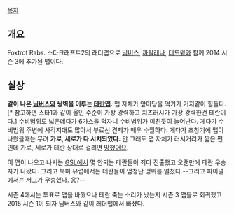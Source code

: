 [[목차]]

== 개요 ==

Foxtrot Rabs. 스타크래프트2의 래더맵으로 [[님버스]], [[까탈레나]], [[데드윙]]과 함께 2014 시즌 3에 추가된 맵이다.

== 실상 ==

'''같이 나온 [[님버스]]와 쌍벽을 이루는 [[테란맵]].''' 맵 자체가 앞마당을 먹기가 거지같이 힘들다.[* 참고하면 스타1과 같이 올인 수준이 가장 강력하고 치즈러시가 가장 강력한건 테란이다.] 수비범위도 넓은데다가 6가스을 먹자니 수비범위가 미친듯이 늘어난다. 게다가 수비범위 주변에 사각지대도 많아서 부료선 견제가 매우 수월하다. 게다가 초창기에 맵이 나왔을때는 무려 '''가로, 세로가 다 서치되었다.''' 안 그래도 맵 자체가 러시거리가 짧은 편인데 가로, 세로가 테란 상대로 걸리면 [[망했어요]].

이 맵이 나오고 나서는 [[GSL]]에서 몇 안되는 테란들이 죄다 진출했고 오랜만에 테란 우승자가 나왔다. 그리고 북미 유럽에서는 테란들이 엄청난 맹위를 떨쳤다.--그리고 파이널에서는 저그가 우승했다. 응?--

시즌 4에서는 투표로 맵을 바꿨으나 테란 죽는 소리가 났는지 시즌 3 맵들로 회귀했고 2015 시즌 1이 되자 님버스와 같이 래더맵에서 빠졌다.
